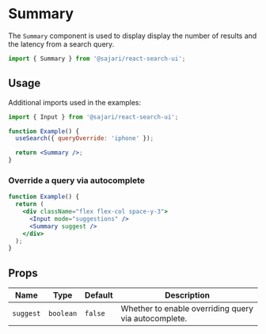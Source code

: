 
<SEO
  title="Summary"
  scope={scopes.searchUI}
  description="Summary is a component used to display display the number of results and the latency from a search query."
/>

# Summary

The `Summary` component is used to display display the number of results and the latency from a search query.

```js
import { Summary } from '@sajari/react-search-ui';
```

## Usage

Additional imports used in the examples:

```js
import { Input } from '@sajari/react-search-ui';
```

```jsx
function Example() {
  useSearch({ queryOverride: 'iphone' });

  return <Summary />;
}
```

### Override a query via autocomplete

```jsx
function Example() {
  return (
    <div className="flex flex-col space-y-3">
      <Input mode="suggestions" />
      <Summary suggest />
    </div>
  );
}
```

## Props

| Name      | Type      | Default | Description                                          |
| --------- | --------- | ------- | ---------------------------------------------------- |
| `suggest` | `boolean` | `false` | Whether to enable overriding query via autocomplete. |
